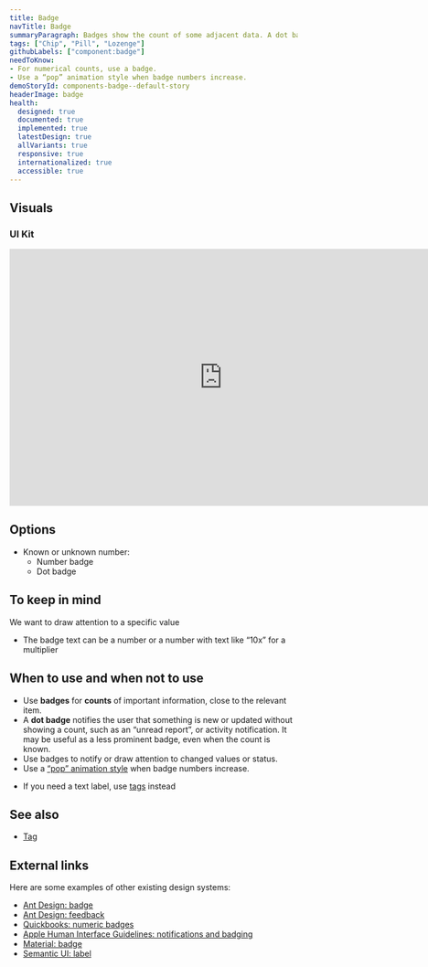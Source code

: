 ```yaml
---
title: Badge
navTitle: Badge
summaryParagraph: Badges show the count of some adjacent data. A dot badge notifies the user that something is new or updated without showing a count.
tags: ["Chip", "Pill", "Lozenge"]
githubLabels: ["component:badge"]
needToKnow:
- For numerical counts, use a badge.
- Use a “pop” animation style when badge numbers increase.
demoStoryId: components-badge--default-story
headerImage: badge
health:
  designed: true
  documented: true
  implemented: true
  latestDesign: true
  allVariants: true
  responsive: true
  internationalized: true
  accessible: true
---
```



## Visuals

### UI Kit

<iframe style="border: none;" width="744" height="450" src="https://www.figma.com/embed?embed_host=share&url=https%3A%2F%2Fwww.figma.com%2Ffile%2FeZKEE5kXbEMY3lx84oz8iN%2F%25E2%259D%25A4%25EF%25B8%258F-UI-Kit-Heart%3Fnode-id%3D1929%253A14397" allowfullscreen></iframe>

## Options

*   Known or unknown number:
    *   Number badge
    *   Dot badge

## To keep in mind

We want to draw attention to a specific value

*   The badge text can be a number or a number with text like “10x” for a multiplier

## When to use and when not to use

<WhenToUseAndWhenNotToUse>
<WhenToUse>

*   Use **badges** for **counts** of important information, close to the relevant item.
*   A **dot badge** notifies the user that something is new or updated without showing a count, such as an “unread report”, or activity notification. It may be useful as a less prominent badge, even when the count is known.
*   Use badges to notify or draw attention to changed values or status.
*   Use a [“pop” animation style](/guidelines/animation) when badge numbers increase.

</WhenToUse>
<WhenNotToUse>

*   If you need a text label, use [tags](/components/tag) instead

</WhenNotToUse>
</WhenToUseAndWhenNotToUse>

## See also

*   [Tag](/components/tag)

## External links

Here are some examples of other existing design systems:

- [Ant Design: badge](https://ant.design/components/badge/)
- [Ant Design: feedback](https://ant.design/docs/spec/feedback)
- [Quickbooks: numeric badges](https://designsystem.quickbooks.com/component/numeric-badges/)
- [Apple Human Interface Guidelines: notifications and badging](https://developer.apple.com/design/human-interface-guidelines/carekit/user-interaction/notifications-and-badging/)
- [Material: badge](https://material-ui.com/components/badges/)
- [Semantic UI: label](https://semantic-ui.com/elements/label.html)
